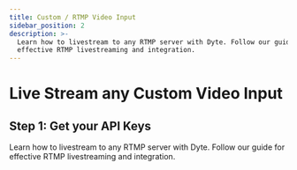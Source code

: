 ```yaml
---
title: Custom / RTMP Video Input
sidebar_position: 2
description: >-
  Learn how to livestream to any RTMP server with Dyte. Follow our guide for
  effective RTMP livestreaming and integration.
---
```


# Live Stream any Custom Video Input

## Step 1: Get your API Keys

Learn how to livestream to any RTMP server with Dyte. Follow our guide for effective RTMP livestreaming and integration.